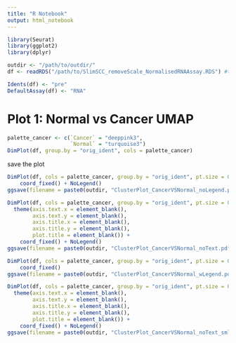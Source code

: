 ```yaml
---
title: "R Notebook"
output: html_notebook
---
```


```r
library(Seurat)
library(ggplot2)
library(dplyr)
```

```r
outdir <- "/path/to/outdir/"
df <- readRDS("/path/to/SlimSCC_removeScale_NormalisedRNAAssay.RDS") #the same thing but on HD (quicker to load)

Idents(df) <- "pre"
DefaultAssay(df) <- "RNA"
```

# Plot 1: Normal vs Cancer UMAP

```r
palette_cancer <- c(`Cancer` = "deeppink3",
                    `Normal` = "turquoise3")
DimPlot(df, group.by = "orig_ident", cols = palette_cancer)
```
save the plot

```r
DimPlot(df, cols = palette_cancer, group.by = "orig_ident", pt.size = 0.05) +
    coord_fixed() + NoLegend()
ggsave(filename = paste0(outdir, "ClusterPlot_CancerVSNormal_noLegend.pdf"), width = 3, height = 3)

DimPlot(df, cols = palette_cancer, group.by = "orig_ident", pt.size = 0.01) +
  theme(axis.text.x = element_blank(),
        axis.text.y = element_blank(),
        axis.title.x = element_blank(),
        axis.title.y = element_blank(),
        plot.title = element_blank()) +
    coord_fixed() + NoLegend()
ggsave(filename = paste0(outdir, "ClusterPlot_CancerVSNormal_noText.pdf"), width = 3, height = 3)

DimPlot(df, cols = palette_cancer, group.by = "orig_ident", pt.size = 0.05) +
    coord_fixed()
ggsave(filename = paste0(outdir, "ClusterPlot_CancerVSNormal_wLegend.pdf.pdf"), width = 3, height = 3)
```

```r
DimPlot(df, cols = palette_cancer, group.by = "orig_ident", pt.size = 0.0000001) +
  theme(axis.text.x = element_blank(),
        axis.text.y = element_blank(),
        axis.title.x = element_blank(),
        axis.title.y = element_blank(),
        plot.title = element_blank()) +
    coord_fixed() + NoLegend()
ggsave(filename = paste0(outdir, "ClusterPlot_CancerVSNormal_noText_smlPts.pdf"), width = 7, height = 7)
```
